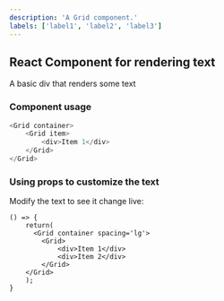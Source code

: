 ```yaml
---
description: 'A Grid component.'
labels: ['label1', 'label2', 'label3']
---
```



## React Component for rendering text

A basic div that renders some text

### Component usage
```js
<Grid container>
    <Grid item>
        <div>Item 1</div>
    </Grid>
</Grid>
```

### Using props to customize the text

Modify the text to see it change live:
```tsx live
() => {
    return(
      <Grid container spacing='lg'>
        <Grid>
            <div>Item 1</div>
            <div>Item 2</div>
        </Grid>
    </Grid>
    );
}
```

